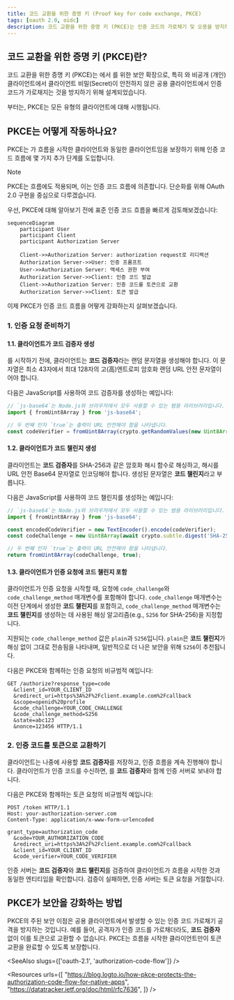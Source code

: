 ```yaml
---
title: 코드 교환을 위한 증명 키 (Proof key for code exchange, PKCE)
tags: [oauth 2.0, oidc]
description: 코드 교환을 위한 증명 키 (PKCE)는 인증 코드의 가로채기 및 오용을 방지하는 OAuth 2.0의 보안 확장입니다. OAuth 2.1에서는 모든 유형의 클라이언트에 대해 시행됩니다.
---
```


## 코드 교환을 위한 증명 키 (PKCE)란?

코드 교환을 위한 증명 키 (PKCE)는 <Ref slug="oauth-2.0" />에서 <Ref slug="authorization-code-flow" />를 위한 보안 확장으로, 특히 <Ref slug="client" headingId="public-clients" />와 <Ref slug="client" headingId="confidential-clients">비공개 (개인) 클라이언트</Ref>에서 클라이언트 비밀(Secret)이 안전하지 않은 공용 클라이언트에서 인증 코드가 가로채지는 것을 방지하기 위해 설계되었습니다.

<Ref slug="oauth-2.1" />부터는, PKCE는 모든 유형의 클라이언트에 대해 시행됩니다.

## PKCE는 어떻게 작동하나요?

PKCE는 <Ref slug="client" />가 흐름을 시작한 클라이언트와 동일한 클라이언트임을 보장하기 위해 인증 코드 흐름에 몇 가지 추가 단계를 도입합니다.

> [!Note]
> PKCE는 <Ref slug="openid-connect" /> 흐름에도 적용되며, 이는 인증 코드 흐름에 의존합니다. 단순화를 위해 OAuth 2.0 구현을 중심으로 다루겠습니다.

우선, PKCE에 대해 알아보기 전에 표준 인증 코드 흐름을 빠르게 검토해보겠습니다:

```mermaid
sequenceDiagram
    participant User
    participant Client
    participant Authorization Server

    Client->>Authorization Server: authorization request로 리디렉션
    Authorization Server->>User: 인증 프롬프트
    User->>Authorization Server: 액세스 권한 부여
    Authorization Server->>Client: 인증 코드 발급
    Client->>Authorization Server: 인증 코드를 토큰으로 교환
    Authorization Server->>Client: 토큰 발급
```

이제 PKCE가 인증 코드 흐름을 어떻게 강화하는지 살펴보겠습니다.

### 1. 인증 요청 준비하기

#### 1.1. 클라이언트가 코드 검증자 생성

<Ref slug="authorization-request" />를 시작하기 전에, 클라이언트는 **코드 검증자**라는 랜덤 문자열을 생성해야 합니다. 이 문자열은 최소 43자에서 최대 128자의 고(高)엔트로피 암호화 랜덤 URL 안전 문자열이어야 합니다.
  
다음은 JavaScript를 사용하여 코드 검증자를 생성하는 예입니다:

```javascript
// `js-base64`는 Node.js와 브라우저에서 모두 사용할 수 있는 범용 라이브러리입니다.
import { fromUint8Array } from 'js-base64';

// 두 번째 인자 `true`는 출력이 URL 안전해야 함을 나타냅니다.
const codeVerifier = fromUint8Array(crypto.getRandomValues(new Uint8Array(64)), true);
```

#### 1.2. 클라이언트가 코드 챌린지 생성

클라이언트는 **코드 검증자**를 SHA-256과 같은 암호화 해시 함수로 해싱하고, 해시를 URL 안전 Base64 문자열로 인코딩해야 합니다. 생성된 문자열은 **코드 챌린지**라고 부릅니다.

다음은 JavaScript를 사용하여 코드 챌린지를 생성하는 예입니다:

```javascript
// `js-base64`는 Node.js와 브라우저에서 모두 사용할 수 있는 범용 라이브러리입니다.
import { fromUint8Array } from 'js-base64';

const encodedCodeVerifier = new TextEncoder().encode(codeVerifier);
const codeChallenge = new Uint8Array(await crypto.subtle.digest('SHA-256', encodedCodeVerifier));

// 두 번째 인자 `true`는 출력이 URL 안전해야 함을 나타냅니다.
return fromUint8Array(codeChallenge, true);
```

#### 1.3. 클라이언트가 인증 요청에 코드 챌린지 포함

클라이언트가 인증 요청을 시작할 때, 요청에 `code_challenge`와 `code_challenge_method` 매개변수를 포함해야 합니다. `code_challenge` 매개변수는 이전 단계에서 생성한 **코드 챌린지**를 포함하고, `code_challenge_method` 매개변수는 **코드 챌린지**를 생성하는 데 사용된 해싱 알고리즘(e.g., `S256` for SHA-256)을 지정합니다.

지원되는 `code_challenge_method` 값은 `plain`과 `S256`입니다. `plain`은 **코드 챌린지**가 해싱 없이 그대로 전송됨을 나타내며, 일반적으로 더 나은 보안을 위해 `S256`이 추천됩니다.

다음은 PKCE와 함께하는 인증 요청의 비규범적 예입니다:

```http
GET /authorize?response_type=code
  &client_id=YOUR_CLIENT_ID
  &redirect_uri=https%3A%2F%2Fclient.example.com%2Fcallback
  &scope=openid%20profile
  &code_challenge=YOUR_CODE_CHALLENGE
  &code_challenge_method=S256
  &state=abc123
  &nonce=123456 HTTP/1.1
```

### 2. 인증 코드를 토큰으로 교환하기

클라이언트는 나중에 사용할 **코드 검증자**를 저장하고, 인증 흐름을 계속 진행해야 합니다. 클라이언트가 인증 코드를 수신하면, <Ref slug="token-request" />를 **코드 검증자**와 함께 인증 서버로 보내야 합니다.

다음은 PKCE와 함께하는 토큰 요청의 비규범적 예입니다:

```http
POST /token HTTP/1.1
Host: your-authorization-server.com
Content-Type: application/x-www-form-urlencoded

grant_type=authorization_code
  &code=YOUR_AUTHORIZATION_CODE
  &redirect_uri=https%3A%2F%2Fclient.example.com%2Fcallback
  &client_id=YOUR_CLIENT_ID
  &code_verifier=YOUR_CODE_VERIFIER
```

인증 서버는 **코드 검증자**와 **코드 챌린지**를 검증하여 클라이언트가 흐름을 시작한 것과 동일한 엔티티임을 확인합니다. 검증이 실패하면, 인증 서버는 토큰 요청을 거절합니다.

## PKCE가 보안을 강화하는 방법

PKCE의 주된 보안 이점은 공용 클라이언트에서 발생할 수 있는 인증 코드 가로채기 공격을 방지하는 것입니다. 예를 들어, 공격자가 인증 코드를 가로채더라도, **코드 검증자** 없이 이를 토큰으로 교환할 수 없습니다. PKCE는 흐름을 시작한 클라이언트만이 토큰 교환을 완료할 수 있도록 보장합니다.

<SeeAlso slugs={['oauth-2.1', 'authorization-code-flow']} />

<Resources
  urls={[
    "https://blog.logto.io/how-pkce-protects-the-authorization-code-flow-for-native-apps",
    "https://datatracker.ietf.org/doc/html/rfc7636",
  ]}
/>
